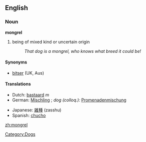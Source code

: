 ==English==

===Noun===
'''mongrel'''
# being of mixed kind or uncertain origin
#:''That dog is a mongrel, who knows what breed it could be!''

====Synonyms====
*[[bitser]] (UK, Aus)

====Translations====
{{top}}
*Dutch: [[bastaard]] ''m''
*German: [[Mischling]] {{m}}; ''dog (colloq.):'' [[Promenadenmischung]] {{f}}
{{mid}}
*Japanese: [[雑種]] (zasshu)
*Spanish: [[chucho]] {{m}}
{{bottom}}

[[Category:Dogs]]

[[zh:mongrel]]